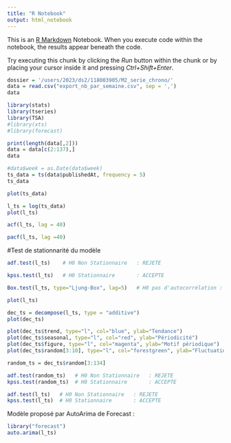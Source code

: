 ```yaml
---
title: "R Notebook"
output: html_notebook
---
```


This is an [R Markdown](http://rmarkdown.rstudio.com) Notebook. When you execute code within the notebook, the results appear beneath the code. 

Try executing this chunk by clicking the *Run* button within the chunk or by placing your cursor inside it and pressing *Ctrl+Shift+Enter*. 

```r
dossier = '/users/2023/ds2/118003905/M2_serie_chrono/'
data = read.csv("export_nb_par_semaine.csv", sep = ',')
data
```
```r
library(stats)
library(tseries)
library(TSA)
#library(xts)
#library(forecast)
```
```r
print(length(data[,2]))
data = data[c(2:137),]
data

```



```r
#data$week = as.Date(data$week)
ts_data = ts(data$publishedAt, frequency = 5)
ts_data
```


```r
plot(ts_data)
```


```r
l_ts = log(ts_data)
plot(l_ts)
```


```r
acf(l_ts, lag = 40)
```
```r
pacf(l_ts, lag =40)
```
#Test de stationnarité du modèle

```r
adf.test(l_ts)    # H0 Non Stationnaire   : REJETE
```


```r
kpss.test(l_ts)   # H0 Stationnaire       : ACCEPTE
```


```r
Box.test(l_ts, type="Ljung-Box", lag=5)   # H0 pas d'autocorrélation : est-ce un bruit blanc ?
```
```r
plot(l_ts)

```


```r
dec_ts = decompose(l_ts, type = "additive")
plot(dec_ts)
```


```r
plot(dec_ts$trend, type="l", col="blue", ylab="Tendance")
plot(dec_ts$seasonal, type="l", col="red", ylab="Périodicité")
plot(dec_ts$figure, type="l", col="magenta", ylab="Motif périodique")
plot(dec_ts$random[3:10], type="l", col="forestgreen", ylab="Fluctuation")
```

```r
random_ts = dec_ts$random[3:134]

```



```r
adf.test(random_ts)   # H0 Non Stationnaire   : REJETE
kpss.test(random_ts)  # H0 Stationnaire       : ACCEPTE
```


```r
adf.test(l_ts)   # H0 Non Stationnaire   : REJETE
kpss.test(l_ts)  # H0 Stationnaire       : ACCEPTE
```


Modèle proposé par AutoArima de Forecast :
```r
library("forecast")
auto.arima(l_ts)
```

